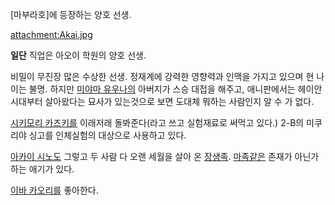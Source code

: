 [마부라호]에 등장하는 양호 선생.

attachment:Akai.jpg

'''일단''' 직업은 아오이 학원의 양호 선생.

비밀이 무진장 많은 수상한 선생. 정재계에 강력한 영향력과 인맥을 가지고 있으며 현 나이는 불명. 하지만 [[미야마 유우나]]의 아버지가 스승 대접을 해주고, 애니판에서는 헤이안 시대부터 살아왔다는 묘사가 있는것으로 보면 도대체 뭐하는 사람인지 알 수 가 없다.

[[시키모리 카즈키]]를 이래저래 돌봐준다(라고 쓰고 실험재료로 써먹고 있다.)
2-B의 미쿠리야 싱고를 인체실험의 대상으로 사용하고 있다.

[[아카이 시노]]도 그렇고 두 사람 다 오랜 세월을 살아 온 [[장생족]]. [[마족]]같은 존재가 아닌가 하는 애기가 있다.

[[이바 카오리]]를 좋아한다.
